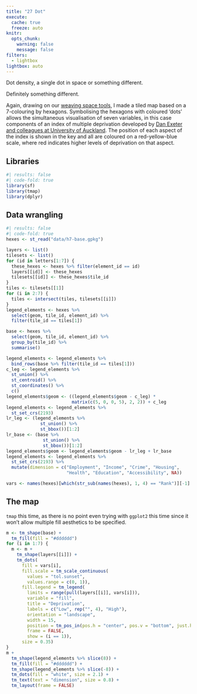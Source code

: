 ```yaml
---
title: "27 Dot"
execute: 
  cache: true
  freeze: auto
knitr:
  opts_chunk: 
    warning: false
    message: false
filters:
  - lightbox
lightbox: auto
---
```


Dot density, a single dot in space or something different.

Definitely something different.

Again, drawing on our [weaving space tools](https://github.com/DOSull/weaving-space), I made a tiled map based on a 7-colouring by hexagons. Symbolising the hexagons with coloured 'dots' allows the simultaneous visualisation of seven variables, in this case components of an index of multiple deprivation developed by [Dan Exeter and colleagues at University of Auckland](https://journals.plos.org/plosone/article?id=10.1371/journal.pone.0181260). The position of each aspect of the index is shown in the key and all are coloured on a red-yellow-blue scale, where red indicates higher levels of deprivation on that aspect. 

## Libraries
```r
#| results: false
#| code-fold: true
library(sf)
library(tmap)
library(dplyr)
```

## Data wrangling
```r
#| results: false
#| code-fold: true
hexes <- st_read("data/h7-base.gpkg")

layers <- list()
tilesets <- list()
for (id in letters[1:7]) {
  these_hexes <- hexes %>% filter(element_id == id)
  layers[[id]] <- these_hexes 
  tilesets[[id]] <- these_hexes$tile_id
}
tiles <- tilesets[[1]]
for (i in 2:7) {
  tiles <- intersect(tiles, tilesets[[i]])
}
legend_elements <- hexes %>% 
  select(geom, tile_id, element_id) %>%
  filter(tile_id == tiles[1])

base <- hexes %>% 
  select(geom, tile_id, element_id) %>%
  group_by(tile_id) %>%
  summarise()

legend_elements <- legend_elements %>%
  bind_rows(base %>% filter(tile_id == tiles[1]))
c_leg <- legend_elements %>% 
  st_union() %>%
  st_centroid() %>%
  st_coordinates() %>%
  c()
legend_elements$geom <- ((legend_elements$geom - c_leg) * 
                         matrix(c(5, 0, 0, 5), 2, 2)) + c_leg
legend_elements <- legend_elements %>%
  st_set_crs(2193)
lr_leg <- (legend_elements %>%
             st_union() %>%
             st_bbox())[1:2]
lr_base <- (base %>% 
              st_union() %>%
              st_bbox())[1:2]
legend_elements$geom <- legend_elements$geom - lr_leg + lr_base
legend_elements <- legend_elements %>%
  st_set_crs(2193) %>%
  mutate(dimension = c("Employment", "Income", "Crime", "Housing", 
                       "Health", "Education", "Accessibility", NA))

vars <- names(hexes)[which(str_sub(names(hexes), 1, 4) == "Rank")][-1]
```

## The map
`tmap` this time, as there is no point even trying with `ggplot2` this time since it won't allow multiple fill aesthetics to be specified.

```r
m <- tm_shape(base) +
  tm_fill(fill = "#dddddd")
for (i in 1:7) {
  m <- m + 
    tm_shape(layers[[i]]) + 
    tm_dots(
      fill = vars[i], 
      fill.scale = tm_scale_continuous(
        values = "tol.sunset", 
        values.range = c(0, 1)),
      fill.legend = tm_legend(
        limits = range(pull(layers[[i]], vars[i])),
        variable = "fill",
        title = "Deprivation",
        labels = c("Low", rep("", 4), "High"),
        orientation = "landscape",
        width = 15,
        position = tm_pos_in(pos.h = "center", pos.v = "bottom", just.h = 1),
        frame = FALSE,
        show = (i == 1)),
      size = 0.35)
}
m + 
  tm_shape(legend_elements %>% slice(8)) +
  tm_fill(fill = "#dddddd") +
  tm_shape(legend_elements %>% slice(-8)) +
  tm_dots(fill = "white", size = 2.1) + 
  tm_text(text = "dimension", size = 0.8) +
  tm_layout(frame = FALSE)
```